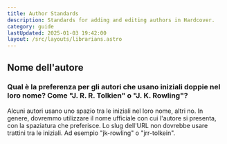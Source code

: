 ```yaml
---
title: Author Standards
description: Standards for adding and editing authors in Hardcover.
category: guide
lastUpdated: 2025-01-03 19:42:00
layout: /src/layouts/librarians.astro
---
```


## Nome dell'autore
### Qual è la preferenza per gli autori che usano iniziali doppie nel loro nome? Come "J. R. R. Tolkien" o "J. K. Rowling"?
Alcuni autori usano uno spazio tra le iniziali nel loro nome, altri no. In genere, dovremmo utilizzare il nome ufficiale con cui l'autore si presenta, con la spaziatura che preferisce. Lo slug dell'URL non dovrebbe usare trattini tra le iniziali. Ad esempio "jk-rowling" o "jrr-tolkein".
